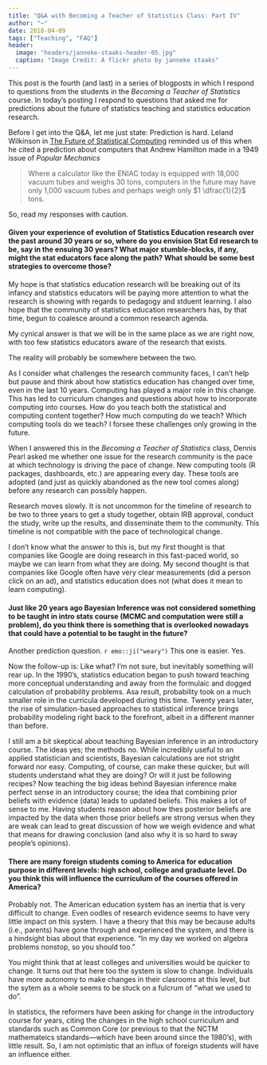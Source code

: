 ```yaml
---
title: "Q&A with Becoming a Teacher of Statistics Class: Part IV"
author: "~"
date: 2018-04-09
tags: ["Teaching", "FAQ"]
header:
  image: "headers/janneke-staaks-header-05.jpg"
  caption: "Image Credit: A flickr photo by janneke staaks"
---
```


This post is the fourth (and last) in a series of blogposts in which I respond to questions from the students in the *Becoming a Teacher of Statistics* course. In today's posting I respond to questions that asked me for predictions about the future of statistics teaching and statistics education research.

Before I get into the Q&amp;A, let me just state: Prediction is hard. Leland Wilkinson in [The Future of Statistical Computing](https://www.tandfonline.com/doi/abs/10.1198/004017008000000460) reminded us of this when he cited a prediction about computers that Andrew Hamilton made in a 1949 issue of *Popular Mechanics*

> Where a calculator like the ENIAC today is equipped with 18,000 vacuum tubes and weighs 30 tons, computers in the future may have only 1,000 vacuum tubes and perhaps weigh only $1 \dfrac{1}{2}$ tons.

So, read my responses with caution. 

#### Given your experience of evolution of Statistics Education research over the past around 30 years or so, where do you envision Stat Ed research to be, say in the ensuing 30 years? What major stumble-blocks, if any, might the stat educators face along the path? What should be some best strategies to overcome those?

My hope is that statistics education research will be breaking out of its infancy and statistics educators will be paying more attention to what the research is showing with regards to pedagogy and stduent learning. I also hope that the community of statistics education researchers has, by that time, begun to coalesce around a common research agenda. 

My cynical answer is that we will be in the same place as we are right now, with too few statistics educators aware of the research that exists. 

The reality will probably be somewhere between the two. 

As I consider what challenges the research community faces, I can't help but pause and think about how statistics education has changed over time, even in the last 10 years. Computing has played a major role in this change. This has led to curriculum changes and questions about how to incorporate computing into courses. How do you teach both the statistical and computing content together? How much computing do we teach? Which computing tools do we teach? I forsee these challenges only growing in the future.

When I answered this in the *Becoming a Teacher of Statistics* class, Dennis Pearl asked me whether one issue for the research community is the pace at which technology is driving the pace of change. New computing tools (R packages, dashboards, etc.) are appearing every day. These tools are adopted (and just as quickly abandoned as the new tool comes along) before any research can possibly happen.

Research moves slowly. It is not uncommon for the timeline of research to be two to three years to get a study together, obtain IRB approval, conduct the study, write up the results, and disseminate them to the community. This timeline is not compatible with the pace of technological change.

I don't know what the answer to this is, but my first thought is that companies like Google are doing research in this fast-paced world, so maybe we can learn from what they are doing. My second thought is that companies like Google often have very clear measurements (did a person click on an ad), and statistics education does not (what does it mean to learn computing). 


#### Just like 20 years ago Bayesian Inference was not considered something to be taught in intro stats course (MCMC and computation were still a problem), do you think there is something that is overlooked nowadays that could have a potential to be taught in the future?

Another prediction question. `r emo::ji("weary")` This one is easier. Yes.

Now the follow-up is: Like what? I'm not sure, but inevitably something will rear up. In the 1990's, statistics education began to push toward teaching more conceptual understanding and away from the formulaic and dogged calculation of probability problems. Asa result, probability took on a much smaller role in the curricula developed during this time. Twenty years later, the rise of simulation-based approaches to statistical inference brings probability modeling right back to the forefront, albeit in a different manner than before. 

I still am a bit skeptical about teaching Bayesian inference in an introductory course. The ideas yes; the methods no. While incredibly useful to an applied statistician and scientists, Bayesian calculations are not stright forward nor easy. Computing, of course, can make these quicker, but will students understand what they are doing? Or will it just be following recipes? Now teaching the big ideas behind Bayesian inference make perfect sense in an introductory course; the idea that combining prior beliefs with evidence (data) leads to updated beliefs. This makes a lot of sense to me. Having students reason about how thes posterior beliefs are impacted by the data when those prior beliefs are strong versus when they are weak can lead to great discussion of how we weigh evidence and what that means for drawing conclusion (and also why it is so hard to sway people's opinions). 


#### There are many foreign students coming to America for education purpose in different levels: high school, college and graduate level. Do you think this will influence the curriculum of the courses offered in America?

Probably not. The American education system has an inertia that is very difficult to change. Even oodles of research evidence seems to have very little impact on this system. I have a theory that this may be because adults (i.e., parents) have gone through and experienced the system, and there is a hindsight bias about that experience. "In my day we worked on algebra problems nonstop, so you should too."

You might think that at least colleges and universities would be quicker to change. It turns out that here too the system is slow to change. Individuals have more autonomy to make changes in their clasrooms at this level, but the sytem as a whole seems to be stuck on a fulcrum of "what we used to do". 

In statistics, the reformers have been asking for change in the introductory course for years, citing the changes in the high school curriculum and standards such as Common Core (or previous to that the NCTM mathemateics standards---which have been around since the 1980's), with little result. So, I am not optimistic that an influx of foreign students will have an influence either.


